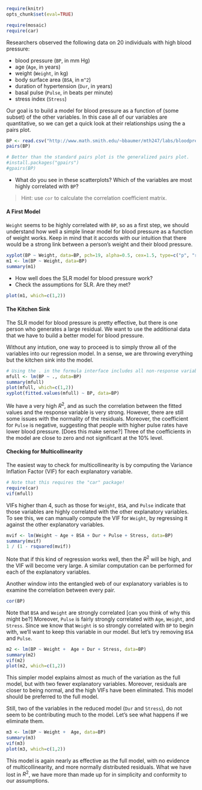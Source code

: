 ```r
require(knitr)
opts_chunk$set(eval=TRUE)
```

```r
require(mosaic)
require(car)
```

Researchers observed the following data on 20 individuals with high blood pressure:

* blood pressure (`BP`, in mm Hg)
* age (`Age`, in years)
* weight (`Weight`, in kg)
* body surface area (`BSA`, in `m^2`)
* duration of hypertension (`Dur`, in years)
* basal pulse (`Pulse`, in beats per minute)
* stress index (`Stress`)

Our goal is to build a model for blood pressure as a function of (some subset) of the other variables. In this case all of our variables are quantitative, so we can get a quick look at their relationships using the a pairs plot.

```r
BP <- read.csv("http://www.math.smith.edu/~bbaumer/mth247/labs/bloodpress.csv")
pairs(BP)

# Better than the standard pairs plot is the generalized pairs plot. 
#install.packages("gpairs")
#gpairs(BP)
```

* What do you see in these scatterplots? Which of the variables are most highly correlated with `BP`? 

> Hint: use `cor` to calculate the correlation coefficient matrix. 


#### A First Model

`Weight` seems to be highly correlated with `BP`, so as a first step, we should understand how well a simple linear model for blood pressure as a function of weight works. Keep in mind that it accords with our intuition that there would be a strong link between a person's weight and their blood pressure. 

```r
xyplot(BP ~ Weight, data=BP, pch=19, alpha=0.5, cex=1.5, type=c("p", "r"))
m1 <- lm(BP ~ Weight, data=BP)
summary(m1)
```

* How well does the SLR model for blood pressure work? 
* Check the assumptions for SLR. Are they met? 

```r
plot(m1, which=c(1,2))
```

#### The Kitchen Sink

The SLR model for blood pressure is pretty effective, but there is one person who generates a large residual. We want to use the additional data that we have to build a better model for blood pressure. 

Without any intution, one way to proceed is to simply throw all of the variables into our regression model. In a sense, we are throwing everything but the kitchen sink into the model. 

```r
# Using the . in the formula interface includes all non-response variables in the data frame
mfull <- lm(BP ~ ., data=BP)
summary(mfull)
plot(mfull, which=c(1,2))
xyplot(fitted.values(mfull) ~ BP, data=BP)
```

We have a very high $R^2$, and as such the correlation between the fitted values and the response variable is very strong. However, there are still some issues with the normality of the residuals. Moreover, the coefficient for `Pulse` is negative, suggesting that people with higher pulse rates have lower blood pressure. [Does this make sense?] Three of the coefficients in the model are close to zero and not significant at the 10% level. 

#### Checking for Multicollinearity

The easiest way to check for multicollinearity is by computing the Variance Inflation Factor (VIF) for each explanatory variable. 

```r
# Note that this requires the "car" package!
require(car)
vif(mfull)
```

VIFs higher than 4, such as those for `Weight`, `BSA`, and `Pulse` indicate that those variables are highly correlated with the other explanatory variables. To see this, we can manually compute the VIF for `Weight`, by regressing it against the other explanatory variables. 

```r
mvif <- lm(Weight ~ Age + BSA + Dur + Pulse + Stress, data=BP)
summary(mvif)
1 / (1 - rsquared(mvif))
```

Note that if this kind of regression works well, then the $R^2$ will be high, and the VIF will become very large. A similar computation can be performed for each of the explanatory variables. 

Another window into the entangled web of our explanatory variables is to examine the correlation between every pair. 

```r
cor(BP)
```

Note that `BSA` and `Weight` are strongly correlated [can you think of why this might be?] Moreover, `Pulse` is fairly strongly correlated with `Age`, `Weight`, and `Stress`. Since we know that `Weight` is so strongly correlated with `BP` to begin with, we'll want to keep this variable in our model. But let's try removing `BSA` and `Pulse`. 

```r
m2 <- lm(BP ~ Weight +  Age + Dur + Stress, data=BP)
summary(m2)
vif(m2)
plot(m2, which=c(1,2))
```

This simpler model explains almost as much of the variation as the full model, but with two fewer explanatory variables. Moreover, residuals are closer to being normal, and the high VIFs have been eliminated. This model should be preferred to the full model. 

Still, two of the variables in the reduced model (`Dur` and `Stress`), do not seem to be contributing much to the model. Let's see what happens if we eliminate them. 

```r
m3 <- lm(BP ~ Weight +  Age, data=BP)
summary(m3)
vif(m3)
plot(m3, which=c(1,2))
```

This model is again nearly as effective as the full model, with no evidence of multicollinearity, and more normally distributed residuals. What we have lost in $R^2$, we have more than made up for in simplicity and conformity to our assumptions. 


